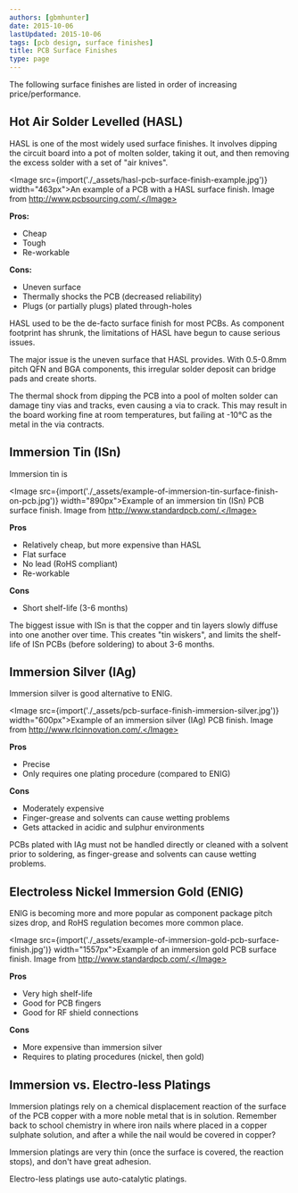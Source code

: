 ```yaml
---
authors: [gbmhunter]
date: 2015-10-06
lastUpdated: 2015-10-06
tags: [pcb design, surface finishes]
title: PCB Surface Finishes
type: page
---
```


The following surface finishes are listed in order of increasing price/performance.

## Hot Air Solder Levelled (HASL)

HASL is one of the most widely used surface finishes. It involves dipping the circuit board into a pot of molten solder, taking it out, and then removing the excess solder with a set of "air knives".

<Image src={import('./_assets/hasl-pcb-surface-finish-example.jpg')} width="463px">An example of a PCB with a HASL surface finish. Image from http://www.pcbsourcing.com/.</Image>

**Pros:**

* Cheap
* Tough
* Re-workable

**Cons:**

* Uneven surface
* Thermally shocks the PCB (decreased reliability)
* Plugs (or partially plugs) plated through-holes

HASL used to be the de-facto surface finish for most PCBs. As component footprint has shrunk, the limitations of HASL have begun to cause serious issues.

The major issue is the uneven surface that HASL provides. With 0.5-0.8mm pitch QFN and BGA components, this irregular solder deposit can bridge pads and create shorts.

The thermal shock from dipping the PCB into a pool of molten solder can damage tiny vias and tracks, even causing a via to crack. This may result in the board working fine at room temperatures, but failing at -10°C as the metal in the via contracts.

## Immersion Tin (ISn)

Immersion tin is

<Image src={import('./_assets/example-of-immersion-tin-surface-finish-on-pcb.jpg')} width="890px">Example of an immersion tin (ISn) PCB surface finish. Image from http://www.standardpcb.com/.</Image>

**Pros**

* Relatively cheap, but more expensive than HASL
* Flat surface
* No lead (RoHS compliant)
* Re-workable

**Cons**

* Short shelf-life (3-6 months)

The biggest issue with ISn is that the copper and tin layers slowly diffuse into one another over time. This creates "tin wiskers", and limits the shelf-life of ISn PCBs (before soldering) to about 3-6 months.

## Immersion Silver (IAg)

Immersion silver is good alternative to ENIG.

<Image src={import('./_assets/pcb-surface-finish-immersion-silver.jpg')} width="600px">Example of an immersion silver (IAg) PCB finish. Image from http://www.rlcinnovation.com/.</Image>

**Pros**

* Precise
* Only requires one plating procedure (compared to ENIG)

**Cons**

* Moderately expensive
* Finger-grease and solvents can cause wetting problems
* Gets attacked in acidic and sulphur environments

PCBs plated with IAg must not be handled directly or cleaned with a solvent prior to soldering, as finger-grease and solvents can cause wetting problems.

## Electroless Nickel Immersion Gold (ENIG)

ENIG is becoming more and more popular as component package pitch sizes drop, and RoHS regulation becomes more common place.

<Image src={import('./_assets/example-of-immersion-gold-pcb-surface-finish.jpg')} width="1557px">Example of an immersion gold PCB surface finish. Image from http://www.standardpcb.com/.</Image>

**Pros**

* Very high shelf-life
* Good for PCB fingers
* Good for RF shield connections

**Cons**

* More expensive than immersion silver
* Requires to plating procedures (nickel, then gold)

## Immersion vs. Electro-less Platings

Immersion platings rely on a chemical displacement reaction of the surface of the PCB copper with a more noble metal that is in solution. Remember back to school chemistry in where iron nails where placed in a copper sulphate solution, and after a while the nail would be covered in copper?

Immersion platings are very thin (once the surface is covered, the reaction stops), and don't have great adhesion.

Electro-less platings use auto-catalytic platings.
